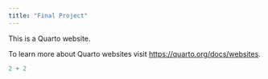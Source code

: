 ```yaml
---
title: "Final Project"
---
```


This is a Quarto website.

To learn more about Quarto websites visit <https://quarto.org/docs/websites>.

```r
2 + 2
```
